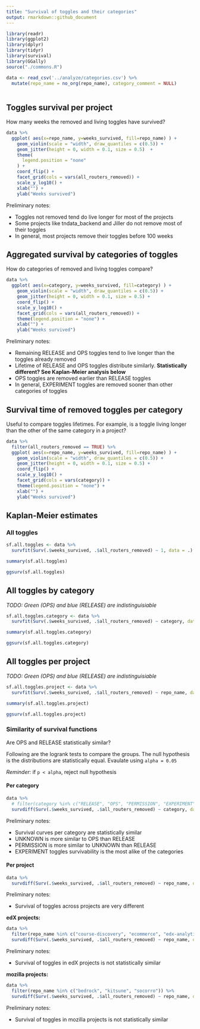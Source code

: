 ```yaml
---
title: "Survival of toggles and their categories"
output: rmarkdown::github_document
---
```


```r
library(readr)
library(ggplot2)
library(dplyr)
library(tidyr)
library(survival)
library(GGally)
source("./commons.R")
```

```r
data <- read_csv('../analyze/categories.csv') %>%
  mutate(repo_name = no_org(repo_name), category_comment = NULL)
  
```

## Toggles survival per project

How many weeks the removed and living toggles have survived?

```r
data %>%
  ggplot( aes(x=repo_name, y=weeks_survived, fill=repo_name) ) +
    geom_violin(scale = "width", draw_quantiles = c(0.5)) +
    geom_jitter(height = 0, width = 0.1, size = 0.5)  +
    theme(
      legend.position = "none"
    ) +
    coord_flip() +
    facet_grid(cols = vars(all_routers_removed)) +
    scale_y_log10() +
    xlab("") +
    ylab("Weeks survived")
```

Preliminary notes:

* Toggles not removed tend do live longer for most of the projects
* Some projects like tndata_backend and Jiller do not remove most of their toggles
* In general, most projects remove their toggles before 100 weeks


## Aggregated survival by categories of toggles

How do categories of removed and living toggles compare?

```r
data %>%
  ggplot( aes(x=category, y=weeks_survived, fill=category) ) +
    geom_violin(scale = "width", draw_quantiles = c(0.5)) +
    geom_jitter(height = 0, width = 0.1, size = 0.5) +
    coord_flip() +
    scale_y_log10() +
    facet_grid(cols = vars(all_routers_removed)) +
    theme(legend.position = "none") +
    xlab("") +
    ylab("Weeks survived")
```

Preliminary notes:

* Remaining RELEASE and OPS toggles tend to live longer than the toggles already removed
* Lifetime of RELEASE and OPS toggles distribute similarly. **Statistically different? See Kaplan-Meier analysis below**
* OPS toggles are removed earlier than RELEASE toggles
* In general, EXPERIMENT toggles are removed sooner than other categories of toggles


## Survival time of removed toggles per category

Useful to compare toggles lifetimes. For example, is a toggle living longer than the other of the same category in a project?

```r
data %>%
  filter(all_routers_removed == TRUE) %>%
  ggplot( aes(x=repo_name, y=weeks_survived, fill=repo_name) ) +
    geom_violin(scale = "width", draw_quantiles = c(0.5)) +
    geom_jitter(height = 0, width = 0.1, size = 0.5) +
    coord_flip() +
    scale_y_log10() +
    facet_grid(cols = vars(category)) +
    theme(legend.position = "none") +
    xlab("") +
    ylab("Weeks survived")
```

## Kaplan-Meier estimates

### All toggles

```r
sf.all.toggles <- data %>%
  survfit(Surv(.$weeks_survived, .$all_routers_removed) ~ 1, data = .)

summary(sf.all.toggles)

ggsurv(sf.all.toggles)
```

## All toggles by category

*TODO: Green (OPS) and blue (RELEASE) are indistinguisiable*

```r
sf.all.toggles.category <- data %>%
  survfit(Surv(.$weeks_survived, .$all_routers_removed) ~ category, data = .)

summary(sf.all.toggles.category)

ggsurv(sf.all.toggles.category)
```

## All toggles per project

*TODO: Green (OPS) and blue (RELEASE) are indistinguisiable*

```r
sf.all.toggles.project <- data %>%
  survfit(Surv(.$weeks_survived, .$all_routers_removed) ~ repo_name, data = .)

summary(sf.all.toggles.project)

ggsurv(sf.all.toggles.project)
```


### Similarity of survival functions

Are OPS and RELEASE statistically similar?

Following are the logrank tests to compare the groups. The null hypothesis is the distributions are statistically equal. Evaulate using `alpha = 0.05`

*Reminder:* if `p < alpha`, reject null hypothesis

#### Per category
```r
data %>%
  # filter(category %in% c("RELEASE", "OPS", "PERMISSION", "EXPERIMENT", "UNKNOWN")) %>%
  survdiff(Surv(.$weeks_survived, .$all_routers_removed) ~ category, data = .)
```

Preliminary notes:

* Survival curves per category are statistically similar
* UNKNOWN is more similar to OPS than RELEASE
* PERMISSION is more similar to UNKNOWN than RELEASE
* EXPERIMENT toggles survivability is the most alike of the categories

#### Per project

```r
data %>%
  survdiff(Surv(.$weeks_survived, .$all_routers_removed) ~ repo_name, data = .)
```

Preliminary notes:

* Survival of toggles across projects are very different

**edX projects:**
```r
data %>%
  filter(repo_name %in% c("course-discovery", "ecommerce", "edx-analytics-dashboard", "edx-platform")) %>%
  survdiff(Surv(.$weeks_survived, .$all_routers_removed) ~ repo_name, data = .)
```

Preliminary notes:

* Survival of toggles in edX projects is not statistically similar

**mozilla projects:**
```r
data %>%
  filter(repo_name %in% c("bedrock", "kitsune", "socorro")) %>%
  survdiff(Surv(.$weeks_survived, .$all_routers_removed) ~ repo_name, data = .)
```

Preliminary notes:

* Survival of toggles in mozilla projects is not statistically similar

